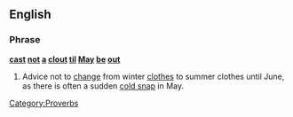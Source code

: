 ==English==

===Phrase===
'''[[cast]] [[not]] [[a]] [[clout]] [[til]] [[May]] [[be]] [[out]]'''

# {{idiom|proverb|obsolete|or|regional}} Advice not to [[change]] from winter [[clothes]] to summer clothes until June, as there is often a sudden [[cold snap]] in May.

[[Category:Proverbs]]